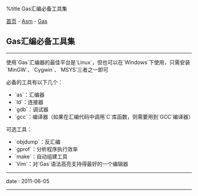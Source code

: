 %title Gas汇编必备工具集

[[../../../index|首页]] - [[../index|Asm]] - [[index|Gas]]
==Gas汇编必备工具集==
----
使用`Gas`汇编器的最佳平台是`Linux`，但也可以在`Windows`下使用，只需安装`MinGW`、`Cygwin`、`MSYS`三者之一即可

必备的工具有以下几个：
* `as`：汇编器
* `ld`：连接器
* `gdb`：调试器
* `gcc`：编译器（如果在汇编代码中调用`C`库函数，则需要用到`GCC`编译器）

可选工具：
* `objdump`：反汇编
* `gprof`：分析程序执行效率
* `make`：自动组建工具
* `Vim`：对`Gas`语法高亮支持得最好的一个编辑器
----
<red>date</red> : 2011-06-05
----

